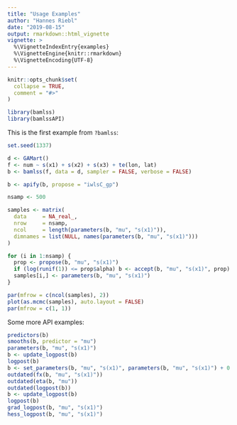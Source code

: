 ```yaml
---
title: "Usage Examples"
author: "Hannes Riebl"
date: "2019-08-15"
output: rmarkdown::html_vignette
vignette: >
  %\VignetteIndexEntry{examples}
  %\VignetteEngine{knitr::rmarkdown}
  %\VignetteEncoding{UTF-8}
---
```


```r
knitr::opts_chunk$set(
  collapse = TRUE,
  comment = "#>"
)
```

```r
library(bamlss)
library(bamlssAPI)
```

This is the first example from `?bamlss`:

```r
set.seed(1337)

d <- GAMart()
f <- num ~ s(x1) + s(x2) + s(x3) + te(lon, lat)
b <- bamlss(f, data = d, sampler = FALSE, verbose = FALSE)

b <- apify(b, propose = "iwlsC_gp")

nsamp <- 500

samples <- matrix(
  data     = NA_real_,
  nrow     = nsamp,
  ncol     = length(parameters(b, "mu", "s(x1)")),
  dimnames = list(NULL, names(parameters(b, "mu", "s(x1)")))
)

for (i in 1:nsamp) {
  prop <- propose(b, "mu", "s(x1)")
  if (log(runif(1)) <= prop$alpha) b <- accept(b, "mu", "s(x1)", prop)
  samples[i,] <- parameters(b, "mu", "s(x1)")
}

par(mfrow = c(ncol(samples), 2))
plot(as.mcmc(samples), auto.layout = FALSE)
par(mfrow = c(1, 1))
```

Some more API examples:

```r
predictors(b)
smooths(b, predictor = "mu")
parameters(b, "mu", "s(x1)")
b <- update_logpost(b)
logpost(b)
b <- set_parameters(b, "mu", "s(x1)", parameters(b, "mu", "s(x1)") + 0.01)
outdated(fx(b, "mu", "s(x1)"))
outdated(eta(b, "mu"))
outdated(logpost(b))
b <- update_logpost(b)
logpost(b)
grad_logpost(b, "mu", "s(x1)")
hess_logpost(b, "mu", "s(x1)")
```
